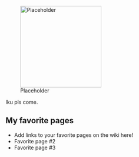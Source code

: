 [[File:Placeholder|thumb|220px]]

Iku pls come.

==My favorite pages==

* Add links to your favorite pages on the wiki here!
* Favorite page #2
* Favorite page #3